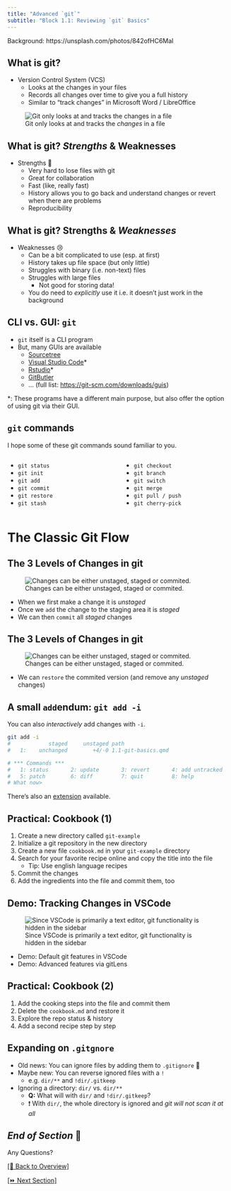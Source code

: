 ```yaml
---
title: "Advanced `git`"
subtitle: "Block 1.1: Reviewing `git` Basics"
---
```


::: attribution
Background: https://unsplash.com/photos/842ofHC6MaI
:::

## What is git?

- Version Control System (VCS)
  - Looks at the changes in your files
  - Records all changes over time to give you a full history
  - Similar to "track changes" in Microsoft Word / LibreOffice

::: {.fragment}

![Git only looks at and tracks the *changes* in a file](images/carpentries/play-changes.svg)

:::

## What is git? *Strengths* & Weaknesses

- Strengths 💪
  - Very hard to lose files with git
  - Great for collaboration
  - Fast (like, really fast)
  - History allows you to go back and understand changes or revert when there are problems
  - Reproducibility

## What is git? Strengths & *Weaknesses*

- Weaknesses 😢
  - Can be a bit complicated to use (esp. at first)
  - History takes up file space (but only little)
  - Struggles with binary (i.e. non-text) files
  - Struggles with large files
    - Not good for storing data!
  - You do need to *explicitly* use it i.e. it doesn't just work in the background

## CLI vs. GUI: `git`

- `git` itself is a CLI program
- But, many GUIs are available
  - [Sourcetree](https://www.sourcetreeapp.com/)
  - [Visual Studio Code](https://code.visualstudio.com/)*
  - [Rstudio](https://posit.co/download/rstudio-desktop/)*
  - [GitButler](https://gitbutler.com/)
  - ... (full list: <https://git-scm.com/downloads/guis>)

::: {.fragment}

*: These programs have a different main purpose, but also offer the option of using git via their GUI.

:::

## `git` commands

I hope some of these git commands sound familiar to you.

:::: {.columns}

::: {.column width="50%"}
- `git status`
- `git init`
- `git add`
- `git commit`
- `git restore`
- `git stash`
:::

::: {.column width="50%"}
- `git checkout`
- `git branch`
- `git switch`
- `git merge`
- `git pull / push`
- `git cherry-pick`
:::

::::

# The Classic Git Flow

## The 3 Levels of Changes in git

![Changes can be either unstaged, staged or commited.](images/drawings/git-areas.png)

- When we first make a change it is *unstaged*
- Once we `add` the change to the staging area it is *staged*
- We can then `commit` all *staged* changes


## The 3 Levels of Changes in git

![Changes can be either unstaged, staged or commited.](images/drawings/git-areas.png)

::: {.nonincremental}
- We can `restore` the commited version (and remove any *unstaged* changes)
:::

## A small `add`endum: `git add -i`

You can also *interactively* add changes with `-i`.

```bash
git add -i
#            staged     unstaged path
#   1:    unchanged        +4/-0 1.1-git-basics.qmd

# *** Commands ***
#   1: status       2: update       3: revert       4: add untracked
#   5: patch        6: diff         7: quit         8: help
# What now> 
```

There's also an [extension](https://github.com/cwarden/git-add--interactive) available.

## Practical: Cookbook (1) {background-color="black"}

1. Create a new directory called `git-example`
2. Initialize a git repository in the new directory
3. Create a new file `cookbook.md` in your `git-example` directory
4. Search for your favorite recipe online and copy the title into the file
   - Tip: Use english language recipes
5. Commit the changes
6. Add the ingredients into the file and commit them, too

## Demo: Tracking Changes in VSCode

![Since VSCode is primarily a text editor, git functionality is hidden in the sidebar](images/screenshots/vscode-git.png)

- Demo: Default git features in VSCode
- Demo: Advanced features via gitLens

## Practical: Cookbook (2) {background-color="black"}

1. Add the cooking steps into the file and commit them
2. Delete the `cookbook.md` and restore it
3. Explore the repo status & history
4. Add a second recipe step by step

## Expanding on `.gitgnore`

- Old news: You can ignore files by adding them to `.gitignore` 📰
- Maybe new: You can reverse ignored files with a `!`
  - e.g. `dir/**` and `!dir/.gitkeep`
- Ignoring a directory: `dir/` vs. `dir/**`
  - **Q:** What will with `dir/` and `!dir/.gitkeep`?
  - ❗️ With `dir/`, the whole directory is ignored and *git will not scan it at all*

## *End of Section* 🎉 {background-color="black"}

:::{.r-fit-text}
Any Questions?
:::

[[🏡 Back to Overview]](./index.html)

[[⏩️ Next Section]](./1.2-history.html) 
